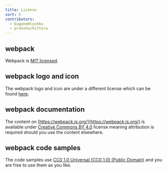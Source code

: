 ```yaml
---
title: License
sort: 5
contributors:
  - EugeneHlushko
  - pranshuchittora
---
```


## webpack

Webpack is [MIT licensed](https://github.com/webpack/webpack/blob/master/LICENSE).

## webpack logo and icon

The webpack logo and icon are under a different license which can be
found [here](https://github.com/webpack/media).

## webpack documentation

The content on [https://webpack.js.org/](https://webpack.js.org/) is available under [Creative Commons BY 4.0](https://creativecommons.org/licenses/by/4.0/) license meaning attribution is required should you use the content elsewhere.

## webpack code samples

The code samples use [CC0 1.0 Universal (CC0 1.0) (Public Domain)](https://creativecommons.org/publicdomain/zero/1.0/) and you are free to use them as you like.
